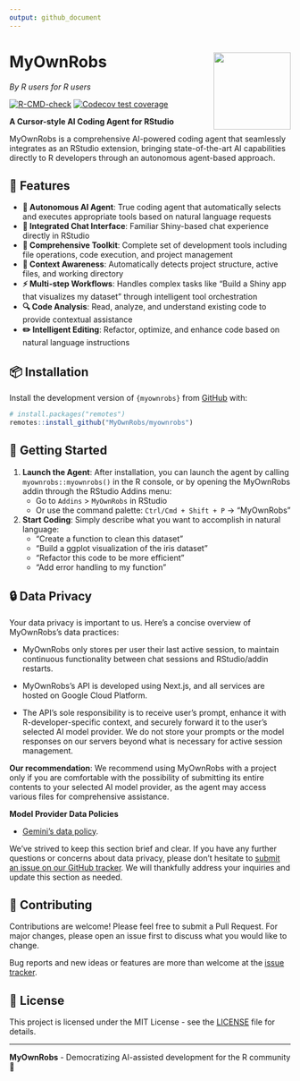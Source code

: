 ```yaml
---
output: github_document
---
```


# MyOwnRobs <a href="https://myownrobs.github.io/myownrobs/"><img src="man/figures/logo.png" align="right" height="138" /></a>

_By R users for R users_

<!-- badges: start -->
[![R-CMD-check](https://github.com/jcrodriguez1989/myownhadley/actions/workflows/R-CMD-check.yaml/badge.svg)](https://github.com/jcrodriguez1989/myownhadley/actions/workflows/R-CMD-check.yaml)
[![Codecov test coverage](https://codecov.io/gh/jcrodriguez1989/myownhadley/graph/badge.svg)](https://app.codecov.io/gh/jcrodriguez1989/myownhadley)
<!-- badges: end -->

**A Cursor-style AI Coding Agent for RStudio**

MyOwnRobs is a comprehensive AI-powered coding agent that seamlessly integrates as an RStudio extension, bringing state-of-the-art AI capabilities directly to R developers through an autonomous agent-based approach.

## 🚀 Features

- **🤖 Autonomous AI Agent**: True coding agent that automatically selects and executes appropriate tools based on natural language requests
- **💬 Integrated Chat Interface**: Familiar Shiny-based chat experience directly in RStudio
- **🔧 Comprehensive Toolkit**: Complete set of development tools including file operations, code execution, and project management
- **🎯 Context Awareness**: Automatically detects project structure, active files, and working directory
- **⚡ Multi-step Workflows**: Handles complex tasks like "Build a Shiny app that visualizes my dataset" through intelligent tool orchestration
- **🔍 Code Analysis**: Read, analyze, and understand existing code to provide contextual assistance
- **✏️ Intelligent Editing**: Refactor, optimize, and enhance code based on natural language instructions

## 📦 Installation

Install the development version of `{myownrobs}` from 
[GitHub](https://github.com/MyOwnRobs/myownrobs) with:

```r
# install.packages("remotes")
remotes::install_github("MyOwnRobs/myownrobs")
```

## 🎯 Getting Started

1. **Launch the Agent**: After installation, you can launch the agent by calling `myownrobs::myownrobs()` in the R console, or by opening the MyOwnRobs addin through the RStudio Addins menu:
   - Go to `Addins` > `MyOwnRobs` in RStudio
   - Or use the command palette: `Ctrl/Cmd + Shift + P` → "MyOwnRobs"

2. **Start Coding**: Simply describe what you want to accomplish in natural language:
   - "Create a function to clean this dataset"
   - "Build a ggplot visualization of the iris dataset"
   - "Refactor this code to be more efficient"
   - "Add error handling to my function"

## 🔒 Data Privacy

Your data privacy is important to us. Here's a concise overview of MyOwnRobs's data practices:

* MyOwnRobs only stores per user their last active session, to maintain continuous functionality between chat sessions and RStudio/addin restarts.

* MyOwnRobs's API is developed using Next.js, and all services are hosted on Google Cloud Platform.

* The API's sole responsibility is to receive user's prompt, enhance it with R-developer-specific context, and securely forward it to the user's selected AI model provider. We do not store your prompts or the model responses on our servers beyond what is necessary for active session management.

**Our recommendation**: We recommend using MyOwnRobs with a project only if you are comfortable with the possibility of submitting its entire contents to your selected AI model provider, as the agent may access various files for comprehensive assistance.

**Model Provider Data Policies**

* [Gemini's data policy](https://ai.google.dev/gemini-api/terms).

We've strived to keep this section brief and clear. If you have any further questions or concerns about data privacy, please don't hesitate to [submit an issue on our GitHub tracker](https://github.com/MyOwnRobs/myownrobs/issues). We will thankfully address your inquiries and update this section as needed.

## 🤝 Contributing

Contributions are welcome! Please feel free to submit a Pull Request. For major changes, please open an issue first to discuss what you would like to change.

Bug reports and new ideas or features are more than welcome at the [issue tracker](https://github.com/MyOwnRobs/myownrobs/issues).

## 📄 License

This project is licensed under the MIT License - see the [LICENSE](LICENSE) file for details.

---

**MyOwnRobs** - Democratizing AI-assisted development for the R community 🎉
